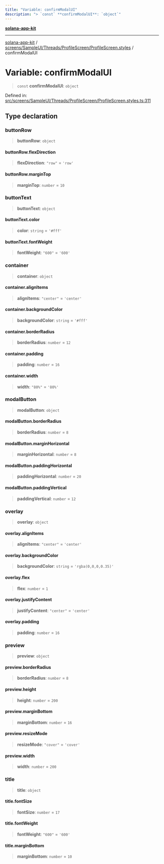 ```yaml
---
title: "Variable: confirmModalUI"
description: "> `const` **confirmModalUI**: `object`"
---
```


[**solana-app-kit**](../../../../../../README.mdx)

***

[solana-app-kit](../../../../../../README.mdx) / [screens/SampleUI/Threads/ProfileScreen/ProfileScreen.styles](../README.mdx) / confirmModalUI

# Variable: confirmModalUI

> `const` **confirmModalUI**: `object`

Defined in: [src/screens/SampleUI/Threads/ProfileScreen/ProfileScreen.styles.ts:311](https://github.com/SendArcade/solana-social-starter/blob/b27156124ee1831d644b1af765e8d55a2885cd4f/src/screens/SampleUI/Threads/ProfileScreen/ProfileScreen.styles.ts#L311)

## Type declaration

### buttonRow

> **buttonRow**: `object`

#### buttonRow.flexDirection

> **flexDirection**: `"row"` = `'row'`

#### buttonRow.marginTop

> **marginTop**: `number` = `10`

### buttonText

> **buttonText**: `object`

#### buttonText.color

> **color**: `string` = `'#fff'`

#### buttonText.fontWeight

> **fontWeight**: `"600"` = `'600'`

### container

> **container**: `object`

#### container.alignItems

> **alignItems**: `"center"` = `'center'`

#### container.backgroundColor

> **backgroundColor**: `string` = `'#fff'`

#### container.borderRadius

> **borderRadius**: `number` = `12`

#### container.padding

> **padding**: `number` = `16`

#### container.width

> **width**: `"80%"` = `'80%'`

### modalButton

> **modalButton**: `object`

#### modalButton.borderRadius

> **borderRadius**: `number` = `8`

#### modalButton.marginHorizontal

> **marginHorizontal**: `number` = `8`

#### modalButton.paddingHorizontal

> **paddingHorizontal**: `number` = `20`

#### modalButton.paddingVertical

> **paddingVertical**: `number` = `12`

### overlay

> **overlay**: `object`

#### overlay.alignItems

> **alignItems**: `"center"` = `'center'`

#### overlay.backgroundColor

> **backgroundColor**: `string` = `'rgba(0,0,0,0.35)'`

#### overlay.flex

> **flex**: `number` = `1`

#### overlay.justifyContent

> **justifyContent**: `"center"` = `'center'`

#### overlay.padding

> **padding**: `number` = `16`

### preview

> **preview**: `object`

#### preview.borderRadius

> **borderRadius**: `number` = `8`

#### preview.height

> **height**: `number` = `200`

#### preview.marginBottom

> **marginBottom**: `number` = `16`

#### preview.resizeMode

> **resizeMode**: `"cover"` = `'cover'`

#### preview.width

> **width**: `number` = `200`

### title

> **title**: `object`

#### title.fontSize

> **fontSize**: `number` = `17`

#### title.fontWeight

> **fontWeight**: `"600"` = `'600'`

#### title.marginBottom

> **marginBottom**: `number` = `10`
